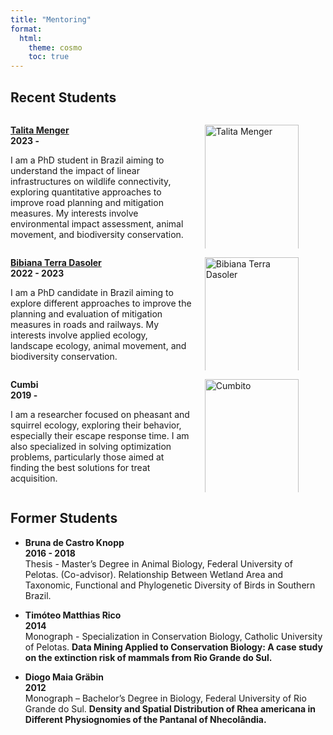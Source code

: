 ```yaml
---
title: "Mentoring"
format:
  html:
    theme: cosmo
    toc: true
---
```

## Recent Students

::: {.columns}
:::: {.column width="60%"}
[**Talita Menger**](https://scholar.google.com.br/citations?user=hCg7vwcAAAAJ&hl=pt-BR&oi=ao)  
**2023 - **  

I am a PhD student in Brazil aiming to understand the impact of linear infrastructures on wildlife connectivity, exploring quantitative approaches to improve road planning and mitigation measures. My interests involve environmental impact assessment, animal movement, and biodiversity conservation.
::::

:::: {.column width="40%"}
<img src="Tali.png" alt="Talita Menger" style="width:100%; max-width:150px;">
::::
:::


::: {.columns}
:::: {.column width="60%"}
**[Bibiana Terra Dasoler](https://scholar.google.com.br/citations?user=MjogPDwAAAAJ&hl=pt-BR)**  
**2022 - 2023**  

I am a PhD candidate in Brazil aiming to explore different approaches to improve the planning and evaluation of mitigation measures in roads and railways. My interests involve applied ecology, landscape ecology, animal movement, and biodiversity conservation.
::::

:::: {.column width="40%"}
<img src="Bibs.png" alt="Bibiana Terra Dasoler" style="width:100%; max-width:150px;">
::::
:::


::: {.columns}
:::: {.column width="60%"}
**Cumbi**  
**2019 - **  

I am a researcher focused on pheasant and squirrel ecology, exploring their behavior, especially their escape response time. I am also specialized in solving optimization problems, particularly those aimed at finding the best solutions for treat acquisition.
::::

:::: {.column width="40%"}
<img src="Cumbi.png" alt="Cumbito" style="width:100%; max-width:150px;">
::::
:::

## Former Students

- **Bruna de Castro Knopp**  
  **2016 - 2018**  
  Thesis - Master’s Degree in Animal Biology, Federal University of Pelotas. (Co-advisor). Relationship Between Wetland Area and Taxonomic, Functional and Phylogenetic Diversity of Birds in Southern Brazil.
  
- **Timóteo Matthias Rico**  
  **2014**  
  Monograph - Specialization in Conservation Biology, Catholic University of Pelotas. **Data Mining Applied to Conservation Biology: A case study on the extinction risk of mammals from Rio Grande do Sul.**
  
- **Diogo Maia Gräbin**  
  **2012**  
  Monograph – Bachelor’s Degree in Biology, Federal University of Rio Grande do Sul. **Density and Spatial Distribution of Rhea americana in Different Physiognomies of the Pantanal of Nhecolândia.**
